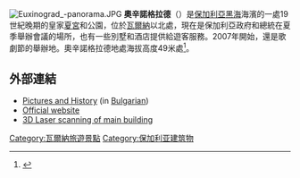 [[File:Euxinograd_-panorama.JPG|thumb]]
'''奧辛諾格拉德'''（{{lang-bg|Евксиноград}}）是[[保加利亞|保加利亞]][[黑海|黑海]]海濱的一處19世紀晚期的皇家[[夏宮|夏宮]]和公園，位於[[瓦爾納|瓦爾納]]以北{{convert|8|km|mi}}處，現在是保加利亞政府和總統在夏季舉辦會議的場所，也有一些別墅和酒店提供給遊客服務。2007年開始，還是歌劇節的舉辦地。奧辛諾格拉德地處海拔高度49米處<ref>{{Cite web |url=http://elevationmap.net/ulitsa-sandrovo-10-9006-varna-bulgaria?latlngs=%2843.22207,27.985037000000034%29 |title=Euxinograd Altitude and Location |access-date=2015-01-16 |archive-date=2021-02-14 |archive-url=https://web.archive.org/web/20210214004013/https://elevationmap.net/ulitsa-sandrovo-10-9006-varna-bulgaria?latlngs=(43.22207,27.985037000000034) |dead-url=no }}</ref>。

==外部連結==
* [https://web.archive.org/web/20070826202720/http://www.libvar.bg/publications/evxinodrad/index.html Pictures and History] (in [[Bulgarian_language|Bulgarian]])
* [https://web.archive.org/web/20120918235137/http://euxinograde.bg/ Official website]
* [https://www.youtube.com/watch?v=eEXSdawvuJ0 3D Laser scanning of main building] {{Wayback|url=https://www.youtube.com/watch?v=eEXSdawvuJ0 |date=20210214004148 }}

[[Category:瓦爾納旅遊景點|Category:瓦爾納旅遊景點]]
[[Category:保加利亚建筑物|Category:保加利亚建筑物]]